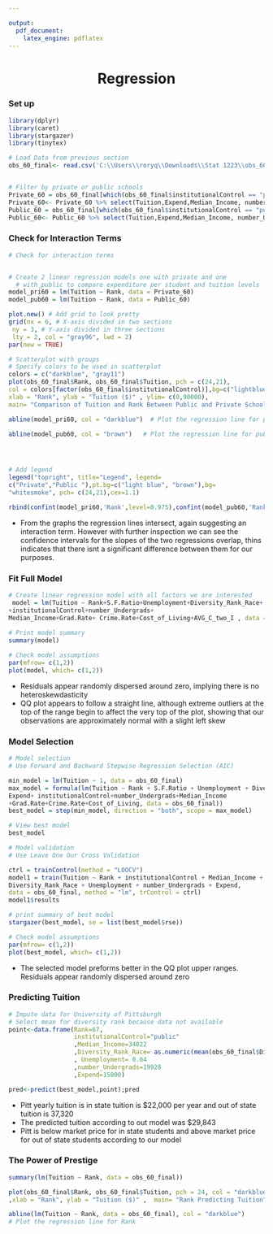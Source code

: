 ---

output:
  pdf_document:
    latex_engine: pdflatex
---


<center> <h1> **Regression** </h1> </center>
<h3> **Set up** </h3>
```{r, message=F,warning=F}
library(dplyr)
library(caret)
library(stargazer)
library(tinytex)

# Load Data from previous section
obs_60_final<- read.csv('C:\\Users\\roryq\\Downloads\\Stat 1223\\obs_60_final.csv')


# Filter by private or public schools
Private_60 = obs_60_final[which(obs_60_final$institutionalControl == "private"),]
Private_60<- Private_60 %>% select(Tuition,Expend,Median_Income, number_Undergrads,Rank)
Public_60 = obs_60_final[which(obs_60_final$institutionalControl == "public"),]
Public_60<- Public_60 %>% select(Tuition,Expend,Median_Income, number_Undergrads,Rank)

```

<h3> **Check for Interaction Terms** </h3>


```{r}
# Check for interaction terms


# Create 2 linear regression models one with private and one
  # with public to compare expenditure per student and tuition levels
model_pri60 = lm(Tuition ~ Rank, data = Private_60)
model_pub60 = lm(Tuition ~ Rank, data = Public_60)

plot.new() # Add grid to look pretty
grid(nx = 6, # X-axis divided in two sections
 ny = 3, # Y-axis divided in three sections
 lty = 2, col = "gray96", lwd = 2)
par(new = TRUE)

# Scatterplot with groups
# Specify colors to be used in scatterplot
colors = c("darkblue", "gray11")  
plot(obs_60_final$Rank, obs_60_final$Tuition, pch = c(24,21), 
col = colors[factor(obs_60_final$institutionalControl)],bg=c("lightblue", "brown") ,
xlab = "Rank", ylab = "Tuition ($)" , ylim= c(0,90000),
main= "Comparison of Tuition and Rank Between Public and Private School")

abline(model_pri60, col = "darkblue")  # Plot the regression line for private colleges

abline(model_pub60, col = "brown")   # Plot the regression line for public colleges




# Add legend
legend("topright", title="Legend", legend= 
c("Private","Public "),pt.bg=c("light blue", "brown"),bg=
"whitesmoke", pch= c(24,21),cex=1.1)
```

```{r}
rbind(confint(model_pri60,'Rank',level=0.975),confint(model_pub60,'Rank',level=0.975))
```

+ From the graphs the regression lines intersect, again suggesting an interaction term.  However with further inspection we can see the confidence intervals for the slopes of the two regressions overlap, thins indicates that there isnt a significant difference between them for our purposes.

<h3> **Fit Full Model** </h3>
```{r}

# Create linear regression model with all factors we are interested
 model = lm(Tuition ~ Rank+S.F.Ratio+Unemployment+Diversity_Rank_Race+ Expend+perc.alumni
+institutionalControl+number_Undergrads+
Median_Income+Grad.Rate+ Crime.Rate+Cost_of_Living+AVG_C_two_I , data = obs_60_final)
 
# Print model summary
summary(model)
```

```{r}
# Check model assumptions
par(mfrow= c(1,2))
plot(model, which= c(1,2))
```

+ Residuals appear randomly dispersed around zero, implying there is no heteroskewdasticity
+ QQ plot appears to follow a straight line, although extreme outliers at the top of the range begin to affect the very top of the plot, showing that our observations are approximately normal with a slight left skew

<h3> **Model Selection** </h3>
```{r}

# Model selection
# Use Forward and Backward Stepwise Regression Selection (AIC)

min_model = lm(Tuition ~ 1, data = obs_60_final)
max_model = formula(lm(Tuition ~ Rank + S.F.Ratio + Unemployment + Diversity_Rank_Race +
Expend+ institutionalControl+number_Undergrads+Median_Income
+Grad.Rate+Crime.Rate+Cost_of_Living, data = obs_60_final))
best_model = step(min_model, direction = "both", scope = max_model)

# View best model
best_model
```

```{r}

# Model validation
# Use Leave One Our Cross Validation

ctrl = trainControl(method = "LOOCV")
model1 = train(Tuition ~ Rank + institutionalControl + Median_Income + 
Diversity_Rank_Race + Unemployment + number_Undergrads + Expend,
data = obs_60_final, method = "lm", trControl = ctrl)
model1$results


```

```{r,results='asis'}
# print summary of best model
stargazer(best_model, se = list(best_model$rse))
```

```{r}
# Check model assumptions
par(mfrow= c(1,2))
plot(best_model, which= c(1,2))
```
+ The selected model preforms better in the QQ plot upper ranges.  Residuals appear randomly dispersed around zero


<h3> **Predicting Tuition** </h3>

```{r}

# Impute data for University of Pittsburgh
# Select mean for diversity rank because data not available
point<-data.frame(Rank=67,
                  institutionalControl="public"
                  ,Median_Income=34022
                  ,Diversity_Rank_Race= as.numeric(mean(obs_60_final$Diversity_Rank_Race))
                  , Unemployment= 0.04
                  ,number_Undergrads=19928
                  ,Expend=15000)
```

```{r}
pred<-predict(best_model,point);pred
```
+ Pitt yearly tuition is in state tuition is $22,000 per year and out of state tuition is 37,320
+ The predicted tuition according to out model was $29,843
+ Pitt is below market price for in state students and above market price for out of state students according to our model

<h3> **The Power of Prestige** </h3>
```{r}
summary(lm(Tuition ~ Rank, data = obs_60_final))
```

```{r}
plot(obs_60_final$Rank, obs_60_final$Tuition, pch = 24, col = "darkblue",bg="lightblue" 
,xlab = "Rank", ylab = "Tuition ($)" ,  main= "Rank Predicting Tuition")

abline(lm(Tuition ~ Rank, data = obs_60_final), col = "darkblue")   
# Plot the regression line for Rank
```



